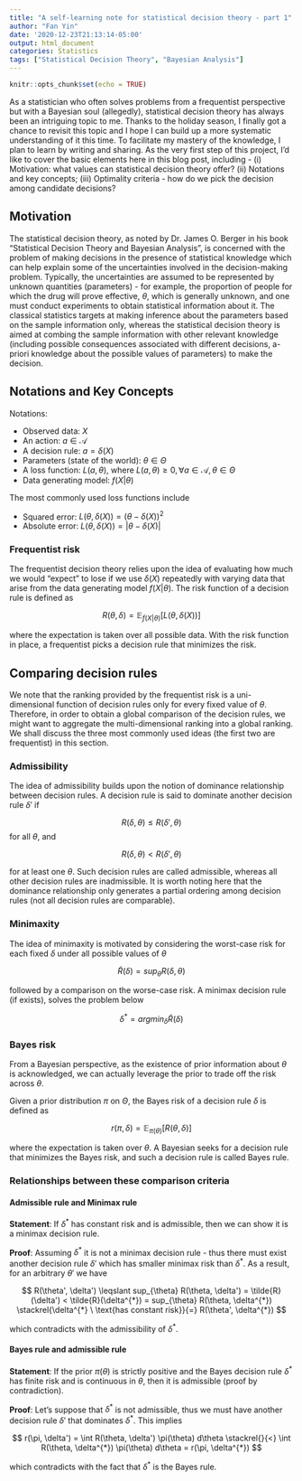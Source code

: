 ```yaml
---
title: "A self-learning note for statistical decision theory - part 1"
author: "Fan Yin"
date: '2020-12-23T21:13:14-05:00'
output: html_document
categories: Statistics
tags: ["Statistical Decision Theory", "Bayesian Analysis"]
---
```


```r
knitr::opts_chunk$set(echo = TRUE)
```

As a statistician who often solves problems from a frequentist perspective but with a Bayesian soul (allegedly), statistical decision theory has always been an intriguing topic to me. Thanks to the holiday season, I finally got a chance to revisit this topic and I hope I can build up a more systematic understanding of it this time. To facilitate my mastery of the knowledge, I plan to learn by writing and sharing. As the very first step of this project, I’d like to cover the basic elements here in this blog post, including - (i) Motivation: what values can statistical decision theory offer? (ii) Notations and key concepts; (iii) Optimality criteria - how do we pick the \emph{optimal} decision among candidate decisions?

## Motivation

The statistical decision theory, as noted by Dr. James O. Berger in his book "Statistical Decision Theory and Bayesian Analysis", is concerned with the problem of making decisions in the presence of statistical knowledge which can help explain some of the uncertainties involved in the decision-making problem. Typically, the uncertainties are assumed to be represented by unknown quantities (parameters) - for example, the proportion of people for which the drug will prove effective, $\theta$, which is generally unknown, and one must conduct experiments to obtain statistical information about it. The classical statistics targets at making inference about the parameters based on the sample information only, whereas the statistical decision theory is aimed at combing the sample information with other relevant knowledge (including possible consequences associated with different decisions, a-priori knowledge about the possible values of parameters) to make the \textit{optimal} decision.

<!-- # ```{r cars} -->
<!-- # summary(cars) -->
<!-- # ``` -->

## Notations and Key Concepts

Notations:

* Observed data: $X$
* An action: $a \in \mathcal{A}$
* A decision rule: $a = \delta(X)$
* Parameters (state of the world): $\theta \in \Theta$
* A loss function: $L(a, \theta)$, where $L(a, \theta) \geqslant 0, \forall a \in \mathcal{A}, \theta \in \Theta$
* Data generating model: $f(X|\theta)$


<!-- \begin{itemize} -->
<!-- \item Observed data: $X$ -->
<!-- \item An action: $a \in \mathcal{A}$ -->
<!-- \item A decision rule: $a = \delta(X)$ -->
<!-- \item Parameters (state of the world): $\theta \in \Theta$ -->
<!-- \item A loss function: $L(a, \theta)$, where $L(a, \theta) \geqslant 0, \forall a \in \mathcal{A}, \theta \in \Theta$ -->
<!-- \item Data generating model: $f(X|\theta)$ -->
<!-- \end{itemize} -->

The most commonly used loss functions include

<!-- \begin{itemize} -->

* Squared error: $L(\theta, \delta(X)) = (\theta - \delta(X))^2$
* Absolute error: $L(\theta, \delta(X)) = |\theta - \delta(X)|$

<!-- \end{itemize} -->

### Frequentist risk
The frequentist decision theory relies upon the idea of evaluating how much we would "expect" to lose if we use $\delta(X)$ repeatedly with varying data that arise from the data generating model $f(X|\theta)$. The risk function of a decision rule is defined as 

$$ R(\theta, \delta) = \mathbb{E}_{f(X|\theta)}[L(\theta, \delta(X))]$$

where the expectation is taken over all possible data. With the risk function in place, a frequentist picks a decision rule that minimizes the risk.

<!-- ### Bayes risk -->
<!-- Given a prior distribution $\pi$ on $\Theta$, the Bayes risk of a decision rule $\delta$ is defined as -->

<!-- $$ r(\pi, \delta) = \mathbb{E}_{\pi(\theta)}[R(\theta, \delta)] $$ -->

<!-- where the expectation is taken over $\theta$. A Bayesian seeks for a decision rule that minimizes the Bayes risk. -->

## Comparing decision rules
We note that the ranking provided by the frequentist risk is a uni-dimensional function of decision rules only for every fixed value of $\theta$. Therefore, in order to obtain a global comparison of the decision rules, we might want to aggregate the multi-dimensional ranking into a global ranking. We shall discuss the three most commonly used ideas (the first two are frequentist) in this section. 

### Admissibility
The idea of admissibility builds upon the notion of dominance relationship between decision rules. A decision rule is said to dominate another decision rule $\delta'$ if

$$ R(\delta, \theta) \leqslant R(\delta', \theta) $$
for all $\theta$, and 

$$ R(\delta, \theta) < R(\delta', \theta) $$

for at least one $\theta$. Such decision rules are called admissible, whereas all other decision rules are inadmissible. It is worth noting here that the dominance relationship only generates a partial ordering among decision rules (not all decision rules are comparable). 

### Minimaxity
The idea of minimaxity is motivated by considering the worst-case risk for each fixed $\delta$ under all possible values of $\theta$

$$ \tilde{R}(\delta) = sup_{\theta} R(\delta, \theta) $$

followed by a comparison on the worse-case risk. A minimax decision rule (if exists), solves the problem below 

$$ \delta^{*} = argmin_{\delta} \tilde{R}(\delta) $$

<!-- Based on the above definitions, it is natural to derive the following fact - if a decision rule $\delta^{*}$ has constant risk and is admissible, then it is a minimax decision rule (proof by contradiction).  -->

### Bayes risk
From a Bayesian perspective, as the existence of prior information about $\theta$ is acknowledged, we can actually leverage the prior to trade off the risk across $\theta$. 

Given a prior distribution $\pi$ on $\Theta$, the Bayes risk of a decision rule $\delta$ is defined as

$$ r(\pi, \delta) = \mathbb{E}_{\pi(\theta)}[R(\theta, \delta)] $$

where the expectation is taken over $\theta$. A Bayesian seeks for a decision rule that minimizes the Bayes risk, and such a decision rule is called Bayes rule. 

<!-- We note that if the prior distribution $\pi(\theta)$ is strictly positive and the Bayes decision rule $\delta^{*}$ has finite risk and continuous in $\theta$, then it is admissible (proof by contradiction).  -->

### Relationships between these comparison criteria

#### Admissible rule and Minimax rule
**Statement**: If $\delta^{*}$ has constant risk and is admissible, then we can show it is a minimax decision rule.

**Proof**: Assuming $\delta^{*}$ it is not a minimax decision rule - thus there must exist another decision rule $\delta'$ which has smaller minimax risk than $\delta^{*}$. As a result, for an arbitrary $\theta'$ we have 

$$ R(\theta', \delta') \leqslant sup_{\theta} R(\theta, \delta') = \tilde{R}(\delta') < \tilde{R}(\delta^{*}) = sup_{\theta} R(\theta, \delta^{*}) \stackrel{\delta^{*} \ \text{has constant risk}}{=} R(\theta', \delta^{*}) $$

which contradicts with the admissibility of $\delta^{*}$.

#### Bayes rule and admissible rule
**Statement**: If the prior $\pi(\theta)$ is strictly positive and the Bayes decision rule $\delta^{*}$ has finite risk and is continuous in $\theta$, then it is admissible (proof by contradiction). 

**Proof**: Let's suppose that $\delta^{*}$ is not admissible, thus we must have another decision rule $\delta'$ that dominates $\delta^{*}$. This implies

$$ r(\pi, \delta') = \int R(\theta, \delta') \pi(\theta) d\theta \stackrel{}{<} \int R(\theta, \delta^{*}) \pi(\theta) d\theta = r(\pi, \delta^{*}) $$

which contradicts with the fact that $\delta^{*}$ is the Bayes rule. 

<!-- #### Bayes rule and minimax rule -->
<!-- **Statement**: The Bayes risk evaluated at the Bayes rule $\delta^{*}$ is always smaller than the minimax risk.  -->

<!-- **Proof**: Recall the definition of Bayes risk -->

<!-- $$ r(\pi, \delta^{*}) = inf_{\delta} r(\pi, \delta) \leqslant sup_{\pi}inf_{\delta}r(\pi, \delta) \leqslant inf_{\delta}sup_{\pi}r(\pi, \delta)$$ -->

<!-- You can also embed plots, for example: -->

<!-- ```{r pressure, echo=FALSE} -->
<!-- plot(pressure) -->
<!-- ``` -->

<!-- Note that the `echo = FALSE` parameter was added to the code chunk to prevent printing of the R code that generated the plot. -->
